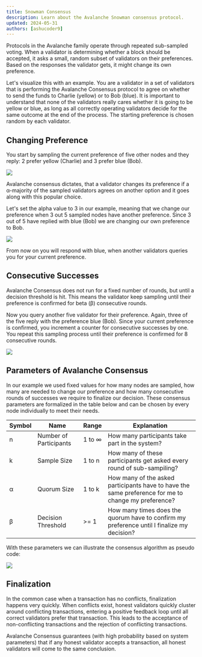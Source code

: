 ```yaml
---
title: Snowman Consensus
description: Learn about the Avalanche Snowman consensus protocol.
updated: 2024-05-31
authors: [ashucoder9]
---
```


Protocols in the Avalanche family operate through repeated sub-sampled voting. When a validator is determining whether a block should be accepted, it asks a small, random subset of validators on their preferences. Based on the responses the validator gets, it might change its own preference.

Let's visualize this with an example. You are a validator in a set of validators that is performing the Avalanche Consensus protocol to agree on whether to send the funds to Charlie (yellow) or to Bob (blue). It is important to understand that none of the validators really cares whether it is going to be yellow or blue, as long as all correctly operating validators decide for the same outcome at the end of the process. The starting preference is chosen random by each validator.

## Changing Preference

You start by sampling the current preference of five other nodes and they reply: 2 prefer yellow (Charlie) and 3 prefer blue (Bob). 

![](/course/avalanche-fundamentals/5.png)

Avalanche consensus dictates, that a validator changes its preference if a α-majority of the sampled validators agrees on another option and it goes along with this popular choice. 

Let's set the alpha value to 3 in our example, meaning that we change our preference when 3 out 5 sampled nodes have another preference. Since 3 out of 5 have replied with blue (Bob) we are changing our own preference to Bob. 

![](/course/avalanche-fundamentals/6.png)

From now on you will respond with blue, when another validators queries you for your current preference. 

## Consecutive Successes

Avalanche Consensus does not run for a fixed number of rounds, but until a decision threshold is hit. This means the validator keep sampling until their preference is confirmed for beta (β) consecutive rounds.

Now you query another five validator for their preference. Again, three of the five reply with the preference blue (Bob). Since your current preference is confirmed, you increment a counter for consecutive successes by one. You repeat this sampling process until their preference is confirmed for 8 consecutive rounds. 

![](/course/avalanche-fundamentals/7.png)

## Parameters of Avalanche Consensus

In our example we used fixed values for how many nodes are sampled, how many are needed to change our preference and how many consecutive rounds of successes we require to finalize our decision. These consensus parameters are formalized in the table below and can be chosen by every node individually to meet their needs.

|Symbol|Name|Range|Explanation|
|---|---|---|---|
|n  |Number of Participants|1 to ∞|How many participants take part in the system?|
|k  |Sample Size|1 to n|How many of these participants get asked every round of sub-sampiling?|
|α  |Quorum Size|1 to k|How many of the asked participants have to have the same preference for me to change my preference?|
|β  |Decision Threshold|>= 1|How many times does the quorum have to confirm my preference until I finalize my decision?|

With these parameters we can illustrate the consensus algorithm as pseudo code:

![](/course/avalanche-fundamentals/8.png)

## Finalization

In the common case when a transaction has no conflicts, finalization happens very quickly. When conflicts exist, honest validators quickly cluster around conflicting transactions, entering a positive feedback loop until all correct validators prefer that transaction. This leads to the acceptance of non-conflicting transactions and the rejection of conflicting transactions.

Avalanche Consensus guarantees (with high probability based on system parameters) that if any honest validator accepts a transaction, all honest validators will come to the same conclusion.
